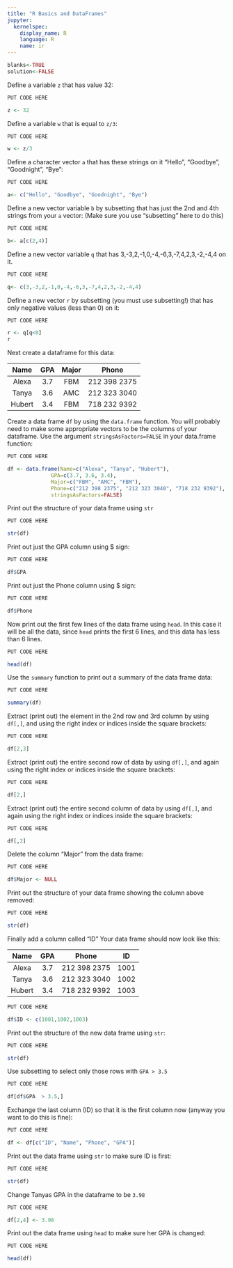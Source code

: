 ```yaml
---
title: "R Basics and DataFrames"
jupyter:
  kernelspec:
    display_name: R
    language: R
    name: ir
---
```

```r
blanks<-TRUE
solution<-FALSE
```

Define a variable `z` that has value 32:

```r
PUT CODE HERE
```
```r
z <- 32
```

Define a variable `w` that is equal to `z/3`:

```r
PUT CODE HERE
```
```r
w <- z/3 
```

Define a character vector `a` that has these strings on it "Hello", "Goodbye", "Goodnight", "Bye":

```r
PUT CODE HERE
```
```r
a<- c("Hello", "Goodbye", "Goodnight", "Bye")
```

Define a new vector variable `b` by subsetting that has just the 2nd and 4th strings from your `a` vector: (Make sure you use "subsetting" here to do this)

```r
PUT CODE HERE
```
```r
b<- a[c(2,4)]
```

Define a new vector variable `q` that has 3,-3,2,-1,0,-4,-6,3,-7,4,2,3,-2,-4,4 on it. 

```r
PUT CODE HERE
```
```r
q<- c(3,-3,2,-1,0,-4,-6,3,-7,4,2,3,-2,-4,4) 
```

Define a new vector `r` by subsetting (you must use subsetting!) that has only negative values (less than 0) on it: 

```r
PUT CODE HERE
```
```r
r <- q[q<0]
r
```

Next create a dataframe for this data:

|  Name  |  GPA | Major |  Phone    |
|:------:|:----:|:---:|:------------:|
| Alexa |  3.7 | FBM | 212 398 2375 |
| Tanya |  3.6 | AMC | 212 323 3040 |
| Hubert |  3.4 | FBM | 718 232 9392 |

Create a data frame `df` by using the `data.frame` function. You will probably need to make some appropriate vectors to be the columns of your dataframe. Use the argument `stringsAsFactors=FALSE` in your data.frame function:

```r
PUT CODE HERE
```
```r
df <- data.frame(Name=c("Alexa", "Tanya", "Hubert"),
			  GPA=c(3.7, 3.6, 3.4),
			  Major=c("FBM", "AMC", "FBM"),
			  Phone=c("212 398 2375", "212 323 3040", "718 232 9392"),
			  stringsAsFactors=FALSE)
```

Print out the structure of your data frame using `str`

```r
PUT CODE HERE
```
```r
str(df)
```

Print out just the GPA column using $ sign:  

```r
PUT CODE HERE
```
```r
df$GPA
```


Print out just the Phone column using $ sign:  

```r
PUT CODE HERE
```
```r
df$Phone
```
Now print out the first few lines of the data frame using `head`. In this case it will be all the data, since `head` prints the first 6 lines, and this data has less than 6 lines.

```r
PUT CODE HERE
```
```r
head(df)
```

Use the `summary` function to print out a summary of the data frame data:

```r
PUT CODE HERE
```
```r
summary(df)
```

Extract (print out) the element in the 2nd row and 3rd column by using `df[,]`, and using the right index or indices inside the square brackets: 

```r
PUT CODE HERE
```
```r
df[2,3]
```

Extract (print out) the entire second row of data by using `df[,]`, and again using the right index or indices inside the square brackets: 

```r
PUT CODE HERE
```
```r
df[2,]
```

Extract (print out) the entire second column of data by using `df[,]`, and again using the right index or indices inside the square brackets: 

```r
PUT CODE HERE
```
```r
df[,2]
```

Delete the column "Major" from the data frame:

```r
PUT CODE HERE
```
```r
df$Major <- NULL
```

Print out the structure of your data frame showing the column above removed: 

```r
PUT CODE HERE
```
```r
str(df)
```

Finally add a column called "ID" 
Your data frame should now look like this:  

|  Name  |  GPA |  Phone       | ID  |
|:------:|:----:|:------------:|:---:|
| Alexa |  3.7 | 212 398 2375 | 1001 |
| Tanya |  3.6 | 212 323 3040 | 1002 |
| Hubert |  3.4 | 718 232 9392 | 1003 |


```r
PUT CODE HERE
```
```r
df$ID <- c(1001,1002,1003)
```

Print out the structure of the new data frame using `str`:

```r
PUT CODE HERE
```
```r
str(df)
```

Use subsetting to select only those rows with `GPA > 3.5`

```r
PUT CODE HERE
```
```r
df[df$GPA  > 3.5,]
```

Exchange the last column (ID) so that it is the first column now (anyway you want to do this is fine):

```r
PUT CODE HERE
```
```r
df <- df[c("ID", "Name", "Phone", "GPA")]
```

Print out the data frame using `str` to make sure ID is first:

```r
PUT CODE HERE
```
```r
str(df)
```

Change Tanyas GPA in the dataframe to be `3.98`

```r
PUT CODE HERE
```
```r
df[2,4] <- 3.98
```

Print out the data frame using `head` to make sure her GPA is changed:

```r
PUT CODE HERE
```
```r
head(df)
```
